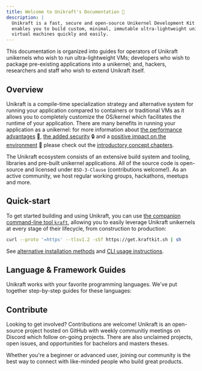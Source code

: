 ```yaml
---
title: Welcome to Unikraft's Documentation 👋
description: |
  Unikraft is a fast, secure and open-source Unikernel Development Kit which
  enables you to build custom, minimal, immutable ultra-lightweight unikernel
  virtual machines quickly and easily.
---
```


This documentation is organized into guides for operators of Unikraft unikernels
who wish to run ultra-lightweight VMs; developers who wish to package
pre-existing applications into a unikernel; and, hackers, researchers and staff
who wish to extend Unikraft itself.

## Overview

Unikraft is a compile-time specialization strategy and alternative system for
running your application compared to containers or traditional VMs as it allows
you to completely customize the OS/kernel which facilitates the runtime of your
application.  There are many benefits in running your application as a
unikernel: for more information about [the performance
advantages](/docs/concepts/performance) 🚀, [the added
security](/docs/concepts/security) 🔒 and a [positive impact on the
environment](/docs/concepts/efficiency) 🌱 please check out the [introductory
concept chapters](/docs/concepts).

The Unikraft ecosystem consists of an extensive build system and tooling,
libraries and pre-built unikernel applications.  All of the source code is
open-source and licensed under `BSD-3-Clause` (contributions welcome!).  As an
active community, we host regular working groups, hackathons, meetups and more.

## Quick-start

To get started building and using Unikraft, you can use [the companion
command-line tool `kraft`](/docs/cli), allowing you to easily leverage Unikraft
unikernels at every stage of their lifecycle, from construction to production:

```bash
curl --proto '=https' --tlsv1.2 -sSf https://get.kraftkit.sh | sh
```

See [alternative installation methods](/docs/cli/install) and [CLI usage
instructions](/docs/cli).

## Language & Framework Guides

Unikraft works with your favorite programming languages.  We've put together
step-by-step guides for these languages:

<LanguageLinks />


## Contribute

Looking to get involved? Contributions are welcome! Unikraft is an open-source
project hosted on GitHub with weekly communitiy meetings on Discord which follow
on-going projects. There are also unclaimed projects, open issues, and
opportunities for bachelors and masters theses.

Whether you're a beginner or advanced user, joining our community is the best
way to connect with like-minded people who build great products.

<JoinCommunityCards />
